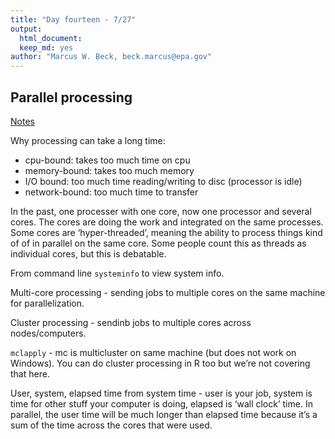 ```yaml
---
title: "Day fourteen - 7/27"
output: 
  html_document:
  keep_md: yes
author: "Marcus W. Beck, beck.marcus@epa.gov"
---
```


## Parallel processing

[Notes](https://nceas.github.io/oss-lessons/parallel-computing-in-r/parallel-computing-in-r.html)

Why processing can take a long time:

* cpu-bound: takes too much time on cpu
* memory-bound: takes too much memory
* I/O bound: too much time reading/writing to disc (processor is idle)
* network-bound: too much time to transfer

In the past, one processer with one core, now one processor and several cores.  The cores are doing the work and integrated on the same processes.  Some cores are 'hyper-threaded', meaning the ability to process things kind of of in parallel on the same core.  Some people count this as threads as individual cores, but this is debatable.  

From command line `systeminfo` to view system info.  

Multi-core processing - sending jobs to multiple cores on the same machine for parallelization.

Cluster processing - sendinb jobs to multiple cores across nodes/computers.  

`mclapply` - mc is multicluster on same machine (but does not work on Windows).  You can do cluster processing in R too but we're not covering that here.  

User, system, elapsed time from system time - user is your job, system is time for other stuff your computer is doing, elapsed is 'wall clock' time.  In parallel, the user time will be much longer than elapsed time because it's a sum of the time across the cores that were used.  



